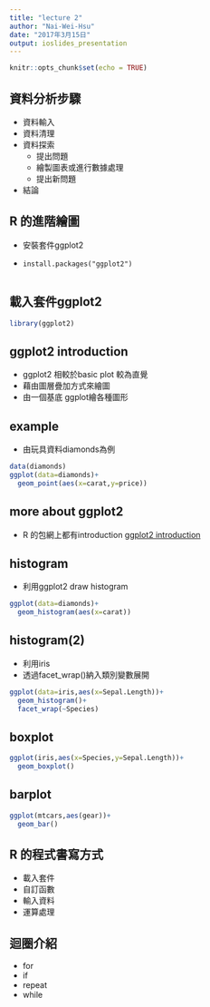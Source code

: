 ```yaml
---
title: "lecture 2"
author: "Nai-Wei-Hsu"
date: "2017年3月15日"
output: ioslides_presentation
---
```


```r
knitr::opts_chunk$set(echo = TRUE)
```

## 資料分析步驟
* 資料輸入
* 資料清理
* 資料探索
    + 提出問題
    + 繪製圖表或進行數據處理
    + 提出新問題
* 結論  

## R 的進階繪圖
- 安裝套件ggplot2

-  `install.packages("ggplot2")`
```r

```

## 載入套件ggplot2
```r
library(ggplot2)
```
 
## ggplot2 introduction
- ggplot2 相較於basic plot 較為直覺
- 藉由圖層疊加方式來繪圖
- 由一個基底 ggplot繪各種圖形

## example
- 由玩具資料diamonds為例
```r
data(diamonds)
ggplot(data=diamonds)+
  geom_point(aes(x=carat,y=price))
```

## more about ggplot2
- R 的包網上都有introduction
[ggplot2 introduction](http://docs.ggplot2.org/current/)

## histogram
- 利用ggplot2 draw histogram
```r
ggplot(data=diamonds)+
  geom_histogram(aes(x=carat))
```

## histogram(2)
- 利用iris 
- 透過facet_wrap()納入類別變數展開
```r
ggplot(data=iris,aes(x=Sepal.Length))+
  geom_histogram()+
  facet_wrap(~Species)
```

## boxplot
```r
ggplot(iris,aes(x=Species,y=Sepal.Length))+
  geom_boxplot()
```

## barplot
```r
ggplot(mtcars,aes(gear))+
  geom_bar()
```

## R 的程式書寫方式
- 載入套件
- 自訂函數
- 輸入資料
- 運算處理

## 迴圈介紹
- for
- if
- repeat
- while
